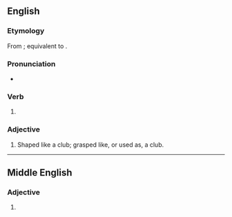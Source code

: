 ==English==

===Etymology===
From {{inh|en|enm|clubbyd}}; equivalent to {{af|en|club|-ed}}.

===Pronunciation===
* {{IPA|/klʌbd/|lang=en}}

===Verb===
{{head|en|verb form}}

# {{en-past of|club}}

===Adjective===
{{en-adj}}

# Shaped like a club; grasped like, or used as, a club.
#: {{rfquotek|lang=en|Skelton}}

----

==Middle English==

===Adjective===
{{head|enm|adjective}}

# {{alternative form of|lang=enm|clubbyd}}